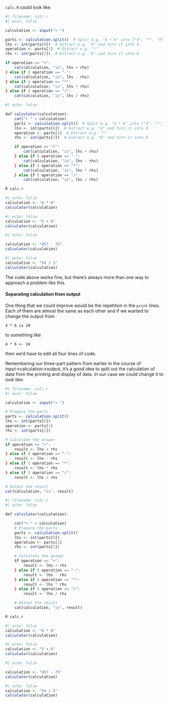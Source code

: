 `calc.R` could look like:

```.r
#| filename: calc.r
#| eval: false

calculation <- input("> ")

parts <- calculation.split()  # Split e.g. "4 * 6" into ["4", "*", "6"]
lhs <- int(parts[0])  # Extract e.g. "4" and turn it into 4
operation <- parts[1]  # Extract e.g. "*"
rhs <- int(parts[2])  # Extract e.g. "6" and turn it into 6

if operation == "+":
    cat(calculation, "is", lhs + rhs)
} else if ( operation == "-":
    cat(calculation, "is", lhs - rhs)
} else if ( operation == "*":
    cat(calculation, "is", lhs * rhs)
} else if ( operation == "/":
    cat(calculation, "is", lhs / rhs)
```

```.r
#| echo: false

def calculator(calculation):
    cat("> " + calculation)
    parts <- calculation.split()  # Split e.g. "4 * 6" into ["4", "*", "6"]
    lhs <- int(parts[0])  # Extract e.g. "4" and turn it into 4
    operation <- parts[1]  # Extract e.g. "*"
    rhs <- int(parts[2])  # Extract e.g. "6" and turn it into 6

    if operation == "+":
        cat(calculation, "is", lhs + rhs)
    } else if ( operation == "-":
        cat(calculation, "is", lhs - rhs)
    } else if ( operation == "*":
        cat(calculation, "is", lhs * rhs)
    } else if ( operation == "/":
        cat(calculation, "is", lhs / rhs)
```



```.bash
R calc.r
```
```.r
#| echo: false
calculation <- "4 * 6"
calculator(calculation)
```


```.r
#| echo: false
calculation <- "5 + 6"
calculator(calculation)
```


```.r
#| echo: false

calculation <- "457 - 75"
calculator(calculation)
```



```.r
#| echo: false
calculation <- "54 / 3"
calculator(calculation)
```



The code above works fine, but there's always more than one way to approach a problem like this.

#### Separating calculation from output

One thing that we could improve would be the repetition in the `print` lines. Each of them are almost the same as each other and if we wanted to change the output from

```
4 * 6 is 24
```
to something like
```
4 * 6 <- 24
```
then we'd have to edit all four lines of code.

Remembering our three-part pattern from earlier in the course of input→calculation→output, it's a good idea to split out the calculation of data from the printing and display of data. In our case  we could change it to look like:


```.r
#| filename: calc.r
#| eval: false

calculation <- input("> ")

# Prepare the parts
parts <- calculation.split()
lhs <- int(parts[0])
operation <- parts[1]
rhs <- int(parts[2])

# Calculate the answer
if operation == "+":
    result <- lhs + rhs
} else if ( operation == "-":
    result <- lhs - rhs
} else if ( operation == "*":
    result <- lhs * rhs
} else if ( operation == "/":
    result <- lhs / rhs

# Output the result
cat(calculation, "is", result)
```


```.r
#| filename: calc.r
#| echo: false

def calculator(calculation):

    cat("> " + calculation)
    # Prepare the parts
    parts <- calculation.split()
    lhs <- int(parts[0])
    operation <- parts[1]
    rhs <- int(parts[2])

    # Calculate the answer
    if operation == "+":
        result <- lhs + rhs
    } else if ( operation == "-":
        result <- lhs - rhs
    } else if ( operation == "*":
        result <- lhs * rhs
    } else if ( operation == "/":
        result <- lhs / rhs

    # Output the result
    cat(calculation, "is", result)
```

```.bash
R calc.r
```

```.r
#| echo: false
calculation <- "4 * 6"
calculator(calculation)
```


```.r
#| echo: false
calculation <- "5 + 6"
calculator(calculation)
```


```.r
#| echo: false

calculation <- "457 - 75"
calculator(calculation)
```


```.r
#| echo: false
calculation <- "54 / 3"
calculator(calculation)
```

